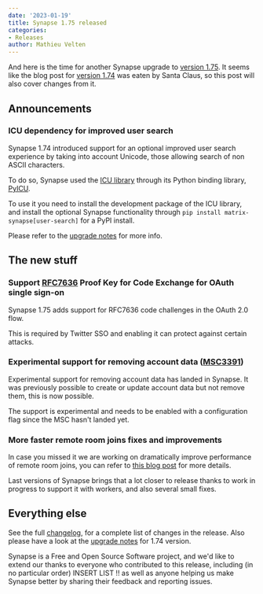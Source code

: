 ```yaml
---
date: '2023-01-19'
title: Synapse 1.75 released
categories:
- Releases
author: Mathieu Velten
---
```


And here is the time for another Synapse upgrade to [version
1.75](https://github.com/matrix-org/synapse/releases/tag/v1.75.0).
It seems like the blog post for [version 1.74](https://github.com/matrix-org/synapse/releases/tag/v1.74.0)
 was eaten by Santa Claus, so this post will also cover changes from it.

## Announcements

### ICU dependency for improved user search

Synapse 1.74 introduced support for an optional improved user search experience by taking into
account Unicode, those allowing search of non ASCII characters.

To do so, Synapse used the [ICU library](https://icu.unicode.org/) through its Python binding library, [PyICU](https://pypi.org/project/PyICU/).

To use it you need to install the development package of the ICU library,
and install the optional Synapse functionality through `pip install matrix-synapse[user-search]` for a PyPI install.

Please refer to the [upgrade notes](https://matrix-org.github.io/synapse/v1.75/upgrade.html#unicode-support-in-user-search) for more info.

## The new stuff

### Support [RFC7636](https://datatracker.ietf.org/doc/html/rfc7636) Proof Key for Code Exchange for OAuth single sign-on

Synapse 1.75 adds support for RFC7636 code challenges in the OAuth 2.0 flow.

This is required by Twitter SSO and enabling it can protect against certain attacks. 

### Experimental support for removing account data ([MSC3391](https://github.com/matrix-org/matrix-spec-proposals/pull/3391))

Experimental support for removing account data has landed in Synapse.
It was previously possible to create or update account data but not remove them, this is now possible.

The support is experimental and needs to be enabled with a configuration flag since the MSC hasn't landed yet.

### More faster remote room joins fixes and improvements

In case you missed it we are working on dramatically improve performance of remote room joins, you can refer
to [this blog post](https://matrix.org/blog/2022/10/18/testing-faster-remote-room-joins) for more details.

Last versions of Synapse brings that a lot closer to release thanks to work in progress to support it
with workers, and also several small fixes.

## Everything else

See the full [changelog](https://github.com/matrix-org/synapse/releases/tag/v1.75.0), for a
complete list of changes in the release. Also please have a look at the [upgrade
notes](https://matrix-org.github.io/synapse/v1.75/upgrade.html#upgrading-to-v1740) for 1.74 version.

Synapse is a Free and Open Source Software project, and we'd like to extend our
thanks to everyone who contributed to this release, including (in no particular
order) INSERT LIST !!
as well as anyone helping us make Synapse better by sharing their feedback and reporting issues.

